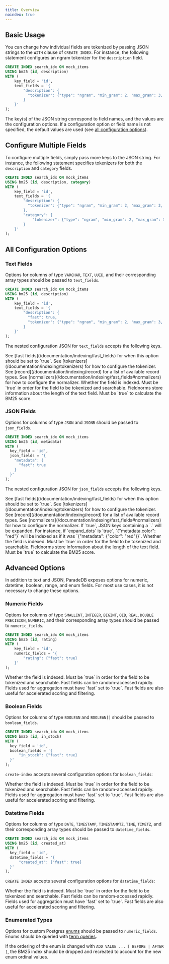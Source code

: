 ```yaml
---
title: Overview
noindex: true
---
```


## Basic Usage

You can change how individual fields are tokenized by passing JSON strings to the `WITH` clause of `CREATE INDEX`.
For instance, the following statement configures an ngram tokenizer for the `description` field.

```sql
CREATE INDEX search_idx ON mock_items
USING bm25 (id, description)
WITH (
    key_field = 'id',
    text_fields = '{
        "description": {
          "tokenizer": {"type": "ngram", "min_gram": 2, "max_gram": 3, "prefix_only": false}
        }
    }'
);
```

The key(s) of the JSON string correspond to field names, and the values are the configuration options.
If a configuration option or field name is not specified, the default values are used (see [all configuration options](#all-configuration-options)).

## Configure Multiple Fields

To configure multiple fields, simply pass more keys to the JSON string. For instance, the following statement specifies
tokenizers for both the `description` and `category` fields.

```sql
CREATE INDEX search_idx ON mock_items
USING bm25 (id, description, category)
WITH (
    key_field = 'id',
    text_fields = '{
        "description": {
          "tokenizer": {"type": "ngram", "min_gram": 2, "max_gram": 3, "prefix_only": false}
        },
        "category": {
            "tokenizer": {"type": "ngram", "min_gram": 2, "max_gram": 3, "prefix_only": false}
        }
    }'
);
```

## All Configuration Options

### Text Fields

Options for columns of type `VARCHAR`, `TEXT`, `UUID`, and their corresponding array types
should be passed to `text_fields`.

```sql
CREATE INDEX search_idx ON mock_items
USING bm25 (id, description)
WITH (
    key_field = 'id',
    text_fields = '{
        "description": {
          "fast": true,
          "tokenizer": {"type": "ngram", "min_gram": 2, "max_gram": 3, "prefix_only": false}
        }
    }'
);
```

The nested configuration JSON for `text_fields` accepts the following keys.

<ParamField body="fast" default={false}>
  See [fast fields](/documentation/indexing/fast_fields) for when this option
  should be set to `true`.
</ParamField>
<ParamField body="tokenizer">
  See [tokenizers](/documentation/indexing/tokenizers) for how to configure the
  tokenizer.
</ParamField>
<ParamField body="record" default="position">
  See [record](/documentation/indexing/record) for a list of available record
  types.
</ParamField>
<ParamField body="normalizer">
  See [normalizers](/documentation/indexing/fast_fields#normalizers) for how to
  configure the normalizer.
</ParamField>

<Accordion title="Advanced Options">
  <ParamField body="indexed" default={true}>
    Whether the field is indexed. Must be `true` in order for the field to be
    tokenized and searchable.
  </ParamField>
  <ParamField body="fieldnorms" default={true}>
    Fieldnorms store information about the length of the text field. Must be
    `true` to calculate the BM25 score.
  </ParamField>
</Accordion>

### JSON Fields

Options for columns of type `JSON` and `JSONB` should be passed to `json_fields`.

```sql
CREATE INDEX search_idx ON mock_items
USING bm25 (id, metadata)
WITH (
  key_field = 'id',
  json_fields = '{
    "metadata": {
      "fast": true
    }
  }'
);
```

The nested configuration JSON for `json_fields` accepts the following keys.

<ParamField body="fast" default={false}>
  See [fast fields](/documentation/indexing/fast_fields) for when this option should be set to `true`.
</ParamField>
<ParamField body="tokenizer">
  See [tokenizers](/documentation/indexing/tokenizers) for how to configure the tokenizer.
</ParamField>
<ParamField body="record" default="position">
  See [record](/documentation/indexing/record) for a list of available record types.
</ParamField>
<ParamField body="normalizer">
  See [normalizers](/documentation/indexing/fast_fields#normalizers) for how to configure the normalizer.
</ParamField>
<ParamField body="expand_dots" default={true}>
  If `true`, JSON keys containing a `.` will be expanded. For instance, if `expand_dots` is `true`,
  `{"metadata.color": "red"}` will be indexed as if it was `{"metadata": {"color": "red"}}`.
</ParamField>

<Accordion title="Advanced Options">
  <ParamField body="indexed" default={true}>
    Whether the field is indexed. Must be `true` in order for the field to be
    tokenized and searchable.
  </ParamField>
  <ParamField body="fieldnorms" default={true}>
    Fieldnorms store information about the length of the text field. Must be
    `true` to calculate the BM25 score.
  </ParamField>
</Accordion>

## Advanced Options

In addition to text and JSON, ParadeDB exposes options for numeric, datetime, boolean, range, and enum fields.
For most use cases, it is not necessary to change these options.

### Numeric Fields

Options for columns of type `SMALLINT`, `INTEGER`, `BIGINT`, `OID`, `REAL`, `DOUBLE PRECISION`, `NUMERIC`, and their corresponding array types
should be passed to `numeric_fields`.

```sql
CREATE INDEX search_idx ON mock_items
USING bm25 (id, rating)
WITH (
    key_field = 'id',
    numeric_fields = '{
        "rating": {"fast": true}
    }'
);
```

<Accordion title="Advanced Options">
  <ParamField body="indexed" default={true}>
    Whether the field is indexed. Must be `true` in order for the field to be
    tokenized and searchable.
  </ParamField>
  <ParamField body="fast" default={true}>
    Fast fields can be random-accessed rapidly. Fields used for aggregation must
    have `fast` set to `true`. Fast fields are also useful for accelerated
    scoring and filtering.
  </ParamField>
</Accordion>

### Boolean Fields

Options for columns of type `BOOLEAN` and `BOOLEAN[]` should be passed to `boolean_fields`.

```sql
CREATE INDEX search_idx ON mock_items
USING bm25 (id, in_stock)
WITH (
  key_field = 'id',
  boolean_fields = '{
      "in_stock": {"fast": true}
  }'
);
```

`create-index` accepts several configuration options for `boolean_fields`:

<Accordion title="Advanced Options">
  <ParamField body="indexed" default={true}>
    Whether the field is indexed. Must be `true` in order for the field to be
    tokenized and searchable.
  </ParamField>
  <ParamField body="fast" default={true}>
    Fast fields can be random-accessed rapidly. Fields used for aggregation must
    have `fast` set to `true`. Fast fields are also useful for accelerated
    scoring and filtering.
  </ParamField>
</Accordion>

### Datetime Fields

Options for columns of type `DATE`, `TIMESTAMP`, `TIMESTAMPTZ`, `TIME`, `TIMETZ`, and their corresponding array types should be passed to `datetime_fields`.

```sql
CREATE INDEX search_idx ON mock_items
USING bm25 (id, created_at)
WITH (
  key_field = 'id',
  datetime_fields = '{
      "created_at": {"fast": true}
  }'
);
```

`CREATE INDEX` accepts several configuration options for `datetime_fields`:

<Accordion title="Advanced Options">
  <ParamField body="indexed" default={true}>
    Whether the field is indexed. Must be `true` in order for the field to be
    tokenized and searchable.
  </ParamField>
  <ParamField body="fast" default={true}>
    Fast fields can be random-accessed rapidly. Fields used for aggregation must
    have `fast` set to `true`. Fast fields are also useful for accelerated
    scoring and filtering.
  </ParamField>
</Accordion>

### Enumerated Types

Options for custom Postgres [enums](https://www.postgresql.org/docs/current/datatype-enum.html) should be passed to `numeric_fields`.
Enums should be queried with [term queries](/documentation/advanced/term/term).

If the ordering of the enum is changed with `ADD VALUE ... [ BEFORE | AFTER ]`, the BM25 index should be dropped
and recreated to account for the new enum ordinal values.
